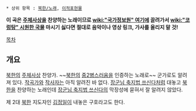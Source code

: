  * 상위 항목 : [[북한/노래]], [[이적표현물]]

'''이 곡은 [[주체사상]]을 찬양하는 노래이므로 [[wiki:"국가정보원" 여기]]에 끌려가서 [[wiki:"코렁탕" 시원한 국물]] 마시기 싫다면 절대로 음악이나 영상 링크, 가사를 올리지 말 것!'''

[[목차]]

== 개요 ==
[[북한]]의 [[주체사상]] 찬양가. ~~[[북한]]의 [[중2병]]스러움을 인증하는 노래로~~ 군가로도 알려져 있다. [[작곡가]]와 [[작사자]]는 아직 알려진 바 없다. [[장군님 축지법 쓰신다]]처럼 대놓고 [[북한]]을 찬양하는 노래인데 [[장군님 축지법 쓰신다]]의 막장성에 묻혀서 잘 알려지 않았다.

제 2대 [[북한]] 지도자인 [[김정일]]이 내놓은 구호라고도 한다.
